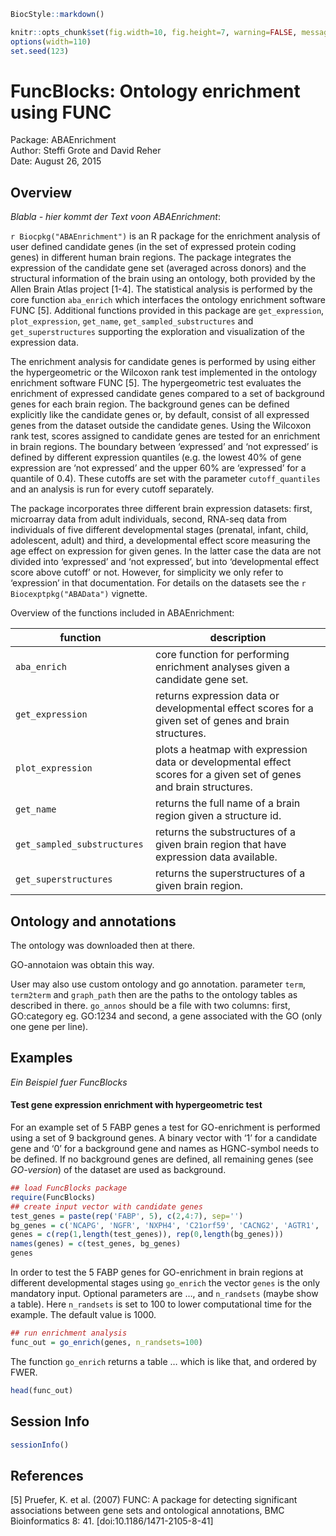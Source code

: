 
```r
BiocStyle::markdown()
```
```r
knitr::opts_chunk$set(fig.width=10, fig.height=7, warning=FALSE, message=FALSE)
options(width=110)
set.seed(123)
```

<!--
%\VignetteIndexEntry{FuncBlocks: Ontology enrichment using FUNC}
%\VignetteEngine{knitr::knitr}
-->

# FuncBlocks: Ontology enrichment using FUNC

Package: ABAEnrichment   
Author: Steffi Grote and David Reher   
Date: August 26, 2015   

## Overview
*Blabla - hier kommt der Text voon ABAEnrichment*:

`r Biocpkg("ABAEnrichment")` is an R package for the enrichment analysis of user defined candidate genes (in the set of expressed protein coding genes) in different human brain regions. The package integrates the expression of the candidate gene set (averaged across donors) and the structural information of the brain using an ontology, both provided by the Allen Brain Atlas project [1-4]. The statistical analysis is performed by the core function `aba_enrich` which interfaces the ontology enrichment software FUNC [5]. Additional functions provided in this package are `get_expression`, `plot_expression`, `get_name`, `get_sampled_substructures` and `get_superstructures` supporting the exploration and visualization of the expression data. 

The enrichment analysis for candidate genes is performed by using either the hypergeometric or the Wilcoxon rank test implemented in the ontology enrichment software FUNC [5]. The hypergeometric test evaluates the enrichment of expressed candidate genes compared to a set of background genes for each brain region. The background genes can be defined explicitly like the candidate genes or, by default, consist of all expressed genes from the dataset outside the candidate genes. Using the Wilcoxon rank test, scores assigned to candidate genes are tested for an enrichment in brain regions. The boundary between 'expressed' and 'not expressed' is defined by different expression quantiles (e.g. the lowest 40% of gene expression are 'not expressed' and the upper 60% are 'expressed' for a quantile of 0.4). These cutoffs are set with the parameter `cutoff_quantiles` and an analysis is run for every cutoff separately. 

The package incorporates three different brain expression datasets: first, microarray data from adult individuals, second, RNA-seq data from individuals of five different developmental stages (prenatal, infant, child, adolescent, adult) and third, a developmental effect score measuring the age effect on expression for given genes. In the latter case the data are not divided into 'expressed' and 'not expressed', but into 'developmental effect score above cutoff' or not. However, for simplicity we only refer to 'expression' in that documentation. For details on the datasets see the `r Biocexptpkg("ABAData")` vignette.


Overview of the functions included in ABAEnrichment:

function | description
-------- | ----------
`aba_enrich` | core function for performing enrichment analyses given a candidate gene set.
`get_expression` | returns expression data or developmental effect scores for a given set of genes and brain structures.
`plot_expression` | plots a heatmap with expression data or developmental effect scores for a given set of genes and brain structures.
`get_name` | returns the full name of a brain region given a structure id.
`get_sampled_substructures` | returns the substructures of a given brain region that have expression data available.
`get_superstructures` | returns the superstructures of a given brain region.

## Ontology and annotations
The ontology was downloaded then at there. 

GO-annotaion was obtain this way.

User may also use custom ontology and go annotation. parameter `term`, `term2term` and `graph_path` then are the paths to the ontology tables as described in there. `go_annos` should be a file with two columns: first, GO:category eg. GO:1234 and second, a gene associated with the GO (only one gene per line).  
   
## Examples   

*Ein Beispiel fuer FuncBlocks*

#### Test gene expression enrichment with hypergeometric test
For an example set of 5 FABP genes a test for GO-enrichment is performed using a set of 9 background genes. A binary vector with '1' for a candidate gene and '0' for a background gene and names as HGNC-symbol needs to be defined. If no background genes are defined, all remaining genes (see *GO-version*) of the dataset are used as background.

```r
## load FuncBlocks package
require(FuncBlocks)
## create input vector with candidate genes 
test_genes = paste(rep('FABP', 5), c(2,4:7), sep='')
bg_genes = c('NCAPG', 'NGFR', 'NXPH4', 'C21orf59', 'CACNG2', 'AGTR1', 'ANO1', 'BTBD3', 'MTUS1')
genes = c(rep(1,length(test_genes)), rep(0,length(bg_genes)))
names(genes) = c(test_genes, bg_genes)
genes
```

In order to test the 5 FABP genes for GO-enrichment in brain regions at different developmental stages using `go_enrich` the vector `genes` is the only mandatory input. Optional parameters are  ..., and `n_randsets` (maybe show a table). Here `n_randsets` is set to 100 to lower computational time for the example. The default value is 1000. 

```r
## run enrichment analysis
func_out = go_enrich(genes, n_randsets=100)
```


The function `go_enrich` returns a table ... which is like that, and ordered by FWER.

```r
head(func_out)
```



## Session Info
```r
sessionInfo()
```

## References

[5] Pruefer, K. et al. (2007) FUNC: A package for detecting significant associations between gene
sets and ontological annotations, BMC Bioinformatics 8: 41. [doi:10.1186/1471-2105-8-41]

